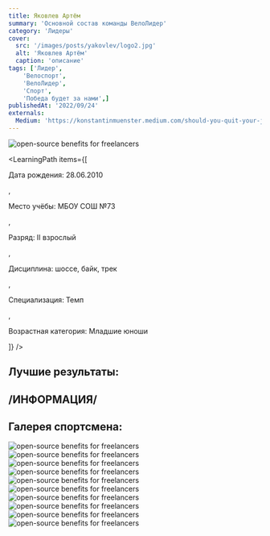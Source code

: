 ```yaml
---
title: Яковлев Артём
summary: 'Основной состав команды ВелоЛидер'
category: 'Лидеры'
cover:
  src: '/images/posts/yakovlev/logo2.jpg'
  alt: 'Яковлев Артём'
  caption: 'описание'
tags: ['Лидер',
    'Велоспорт',
    'ВелоЛидер',
    'Спорт',
    'Победа будет за нами',]
publishedAt: '2022/09/24'
externals:
  Medium: 'https://konstantinmuenster.medium.com/should-you-quit-your-job-for-your-side-project-ed77985431c'
---
```

<CardLeaders>
<Image
  src="/images/posts/yakovlev/logo2.jpg"
  alt="open-source benefits for freelancers"
/>

<LearningPath
  items={[
    <p>Дата рождения: 28.06.2010</p>,
    <p>Место учёбы: МБОУ СОШ №73</p>,
    <p>Разряд: II взрослый</p>,
    <p>Дисциплина: шоссе, байк, трек</p>,
    <p>Специализация: Темп</p>,
    <p>Возрастная категория: Младшие юноши</p>
  ]}
/>
</CardLeaders>

## Лучшие результаты:

## /ИНФОРМАЦИЯ/


## Галерея спортсмена:
<Image
  src="/images/posts/yakovlev/1.jpg"
  alt="open-source benefits for freelancers"
/>
<Image
  src="/images/posts/yakovlev/2.jpg"
  alt="open-source benefits for freelancers"
/>
<Image
  src="/images/posts/yakovlev/3.jpg"
  alt="open-source benefits for freelancers"
/>
<Image
  src="/images/posts/yakovlev/4.jpg"
  alt="open-source benefits for freelancers"
/>
<Image
  src="/images/posts/yakovlev/5.jpg"
  alt="open-source benefits for freelancers"
/>
<Image
  src="/images/posts/yakovlev/6.jpg"
  alt="open-source benefits for freelancers"
/>
<Image
  src="/images/posts/yakovlev/7.jpg"
  alt="open-source benefits for freelancers"
/>
<Image
  src="/images/posts/yakovlev/8.jpg"
  alt="open-source benefits for freelancers"
/>
<Image
  src="/images/posts/yakovlev/9.jpg"
  alt="open-source benefits for freelancers"
/>
<Image
  src="/images/posts/yakovlev/10.jpg"
  alt="open-source benefits for freelancers"
/>



